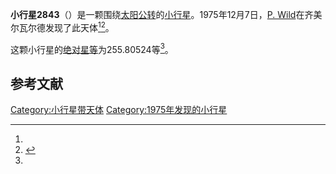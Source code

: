 {{Infobox planet
| bgcolour = #FFFFC0
| name = 2843 Yeti
| symbol = 
| image = 
| caption = 
| discovery = yes
| discovery_ref = 
| discoverer = [[P._Wild|P. Wild]]
| discovery_site = [[齐美尔瓦尔德|齐美尔瓦尔德]] 
| discovered = 1975年12月7日
| designations = yes
| mp_name = 
| named_after = 
| alt_names = 1975 XQ/ 1950 TV / 1978 SM7
| mp_category = [[主带小行星|主带小行星]]
| orbit_ref = <ref name="a">[http://ssd.jpl.nasa.gov/sbdb.cgi?sstr=2843 2843 Yeti] {{Wayback|url=http://ssd.jpl.nasa.gov/sbdb.cgi?sstr=2843 |date=20200820020008 }}，小行星數據庫瀏覽器（JPL Small-Body Database Browser）－[[美国国家航空航天局|美国国家航空航天局]]喷气推进实验室</ref>
| epoch = 2456400.5 (2013年4月18日更新)
| aphelion = {{convert|2.5956209|AU|km|3|abbr=on|lk=out}}
| perihelion = {{convert|2.0002225|AU|km|3|abbr=on}}
| semimajor = {{convert|2.2979217|AU|km|3|abbr=on}}
| eccentricity = 0.1295515
| period = 1272.334372 [[日|日]]<br />3.48[[儒略年|儒略年]]
| avg_speed = 
| inclination = 5.46335
| asc_node = 256.09877
| mean_anomaly = 
| arg_peri = 255.80524
| satellites = 
| physical_characteristics = yes
| dimensions = 
| mass = 
| density = 
| surface_grav = 
| escape_velocity = 
| sidereal_day = 
| axial_tilt = 
| pole_ecliptic_lat = 
| pole_ecliptic_lon = 
| albedo = 
| temperatures= 
| temp_name1 = 
| mean_temp_1 = 
| max_temp_1 = 
| temp_name2 = 
| max_temp_2 = 
| spectral_type = 
| abs_magnitude = 255.80524
}}

'''小行星2843'''（{{lang-en|2843 Yeti}}）是一颗围绕[[太阳|太阳]][[公转|公转]]的[[小行星|小行星]]。1975年12月7日，[[P._Wild|P. Wild]]在齐美尔瓦尔德发现了此天体<ref name="a" /><ref>{{cite news|title=小行星列表|url=http://cfa-www.harvard.edu/iau/lists/NumberedMPs.txt|accessdate=2013-07-08|newspaper=哈佛大学|archive-date=2008-05-17|archive-url=https://web.archive.org/web/20080517010638/http://cfa-www.harvard.edu/iau/lists/NumberedMPs.txt|dead-url=no}}</ref>。

这颗小行星的[[绝对星等|绝对星等]]为255.80524等<ref name="a" />。

==参考文献==
{{reflist}}
{{Minor Planet Number|[[小行星2842|小行星2842]]|[[小行星2844|小行星2844]]}}

{{小天体}}

[[Category:小行星带天体|Category:小行星带天体]]
[[Category:1975年发现的小行星|Category:1975年发现的小行星]]

{{asteroid-stub}}